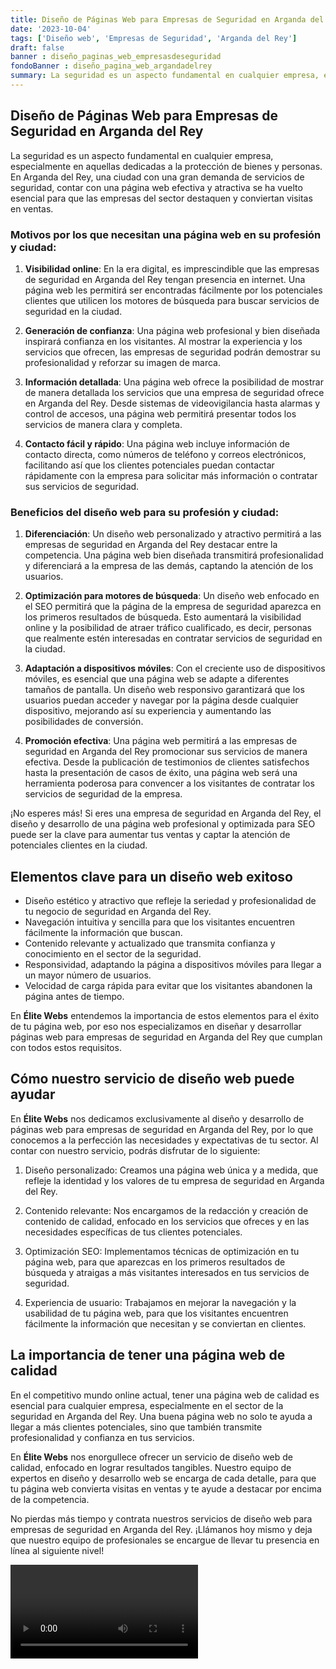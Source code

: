 ```yaml
---
title: Diseño de Páginas Web para Empresas de Seguridad en Arganda del Rey
date: '2023-10-04'
tags: ['Diseño web', 'Empresas de Seguridad', 'Arganda del Rey']
draft: false
banner : diseño_paginas_web_empresasdeseguridad
fondoBanner : diseño_pagina_web_argandadelrey
summary: La seguridad es un aspecto fundamental en cualquier empresa, especialmente en aquellas dedicadas a la protección de bienes y personas. En Arganda del Rey, una ciudad con una gran demanda de servicios de seguridad, contar con una página web efectiva y atractiva se ha vuelto esencial para que las empresas del sector destaquen y conviertan visitas en ventas.
---
```


## Diseño de Páginas Web para Empresas de Seguridad en Arganda del Rey

La seguridad es un aspecto fundamental en cualquier empresa, especialmente en aquellas dedicadas a la protección de bienes y personas. En Arganda del Rey, una ciudad con una gran demanda de servicios de seguridad, contar con una página web efectiva y atractiva se ha vuelto esencial para que las empresas del sector destaquen y conviertan visitas en ventas.

### Motivos por los que necesitan una página web en su profesión y ciudad:

1. **Visibilidad online**: En la era digital, es imprescindible que las empresas de seguridad en Arganda del Rey tengan presencia en internet. Una página web les permitirá ser encontradas fácilmente por los potenciales clientes que utilicen los motores de búsqueda para buscar servicios de seguridad en la ciudad.

2. **Generación de confianza**: Una página web profesional y bien diseñada inspirará confianza en los visitantes. Al mostrar la experiencia y los servicios que ofrecen, las empresas de seguridad podrán demostrar su profesionalidad y reforzar su imagen de marca.

3. **Información detallada**: Una página web ofrece la posibilidad de mostrar de manera detallada los servicios que una empresa de seguridad ofrece en Arganda del Rey. Desde sistemas de videovigilancia hasta alarmas y control de accesos, una página web permitirá presentar todos los servicios de manera clara y completa.

4. **Contacto fácil y rápido**: Una página web incluye información de contacto directa, como números de teléfono y correos electrónicos, facilitando así que los clientes potenciales puedan contactar rápidamente con la empresa para solicitar más información o contratar sus servicios de seguridad.

### Beneficios del diseño web para su profesión y ciudad:

1. **Diferenciación**: Un diseño web personalizado y atractivo permitirá a las empresas de seguridad en Arganda del Rey destacar entre la competencia. Una página web bien diseñada transmitirá profesionalidad y diferenciará a la empresa de las demás, captando la atención de los usuarios.

2. **Optimización para motores de búsqueda**: Un diseño web enfocado en el SEO permitirá que la página de la empresa de seguridad aparezca en los primeros resultados de búsqueda. Esto aumentará la visibilidad online y la posibilidad de atraer tráfico cualificado, es decir, personas que realmente estén interesadas en contratar servicios de seguridad en la ciudad.

3. **Adaptación a dispositivos móviles**: Con el creciente uso de dispositivos móviles, es esencial que una página web se adapte a diferentes tamaños de pantalla. Un diseño web responsivo garantizará que los usuarios puedan acceder y navegar por la página desde cualquier dispositivo, mejorando así su experiencia y aumentando las posibilidades de conversión.

4. **Promoción efectiva**: Una página web permitirá a las empresas de seguridad en Arganda del Rey promocionar sus servicios de manera efectiva. Desde la publicación de testimonios de clientes satisfechos hasta la presentación de casos de éxito, una página web será una herramienta poderosa para convencer a los visitantes de contratar los servicios de seguridad de la empresa.

¡No esperes más! Si eres una empresa de seguridad en Arganda del Rey, el diseño y desarrollo de una página web profesional y optimizada para SEO puede ser la clave para aumentar tus ventas y captar la atención de potenciales clientes en la ciudad.

<GifSeo />

<Cta />

## Elementos clave para un diseño web exitoso

- Diseño estético y atractivo que refleje la seriedad y profesionalidad de tu negocio de seguridad en Arganda del Rey.
- Navegación intuitiva y sencilla para que los visitantes encuentren fácilmente la información que buscan.
- Contenido relevante y actualizado que transmita confianza y conocimiento en el sector de la seguridad.
- Responsividad, adaptando la página a dispositivos móviles para llegar a un mayor número de usuarios.
- Velocidad de carga rápida para evitar que los visitantes abandonen la página antes de tiempo.

En **Élite Webs** entendemos la importancia de estos elementos para el éxito de tu página web, por eso nos especializamos en diseñar y desarrollar páginas web para empresas de seguridad en Arganda del Rey que cumplan con todos estos requisitos.

## Cómo nuestro servicio de diseño web puede ayudar

En **Élite Webs** nos dedicamos exclusivamente al diseño y desarrollo de páginas web para empresas de seguridad en Arganda del Rey, por lo que conocemos a la perfección las necesidades y expectativas de tu sector. Al contar con nuestro servicio, podrás disfrutar de lo siguiente:

1. Diseño personalizado: Creamos una página web única y a medida, que refleje la identidad y los valores de tu empresa de seguridad en Arganda del Rey.

2. Contenido relevante: Nos encargamos de la redacción y creación de contenido de calidad, enfocado en los servicios que ofreces y en las necesidades específicas de tus clientes potenciales.

3. Optimización SEO: Implementamos técnicas de optimización en tu página web, para que aparezcas en los primeros resultados de búsqueda y atraigas a más visitantes interesados en tus servicios de seguridad.

4. Experiencia de usuario: Trabajamos en mejorar la navegación y la usabilidad de tu página web, para que los visitantes encuentren fácilmente la información que necesitan y se conviertan en clientes.

## La importancia de tener una página web de calidad

En el competitivo mundo online actual, tener una página web de calidad es esencial para cualquier empresa, especialmente en el sector de la seguridad en Arganda del Rey. Una buena página web no solo te ayuda a llegar a más clientes potenciales, sino que también transmite profesionalidad y confianza en tus servicios.

En **Élite Webs** nos enorgullece ofrecer un servicio de diseño web de calidad, enfocado en lograr resultados tangibles. Nuestro equipo de expertos en diseño y desarrollo web se encarga de cada detalle, para que tu página web convierta visitas en ventas y te ayude a destacar por encima de la competencia.

No pierdas más tiempo y contrata nuestros servicios de diseño web para empresas de seguridad en Arganda del Rey. ¡Llámanos hoy mismo y deja que nuestro equipo de profesionales se encargue de llevar tu presencia en línea al siguiente nivel!

<Video />

<CtaBot job='Empresas de Seguridad' city='Arganda del Rey'/>

<Gmaps query='Arganda del Rey+españa+maps' />